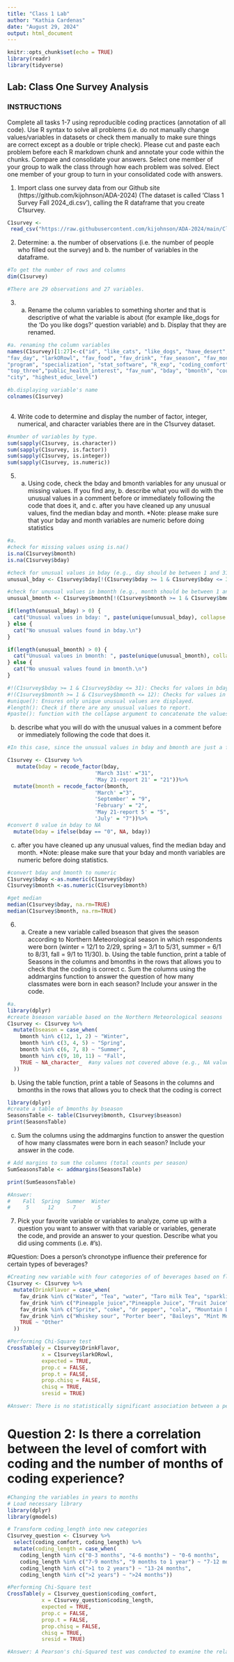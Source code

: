 ```yaml
---
title: "Class 1 Lab"
author: "Kathia Cardenas"
date: "August 29, 2024"
output: html_document
---
```


```r
knitr::opts_chunk$set(echo = TRUE)
library(readr)
library(tidyverse)

```

## Lab: Class One Survey Analysis
### INSTRUCTIONS

Complete all tasks 1-7 using reproducible coding practices (annotation of all code). Use R syntax to solve all problems (i.e. do not manually change values/variables in datasets or check them manually to make sure things are correct except as a double or triple check). Please cut and paste each problem before each R markdown chunk and annotate your code within the chunks. Compare and consolidate your answers. Select one member of your group to walk the class through how each problem was solved. Elect one member of your group to turn in your consolidated code with answers.

1. Import class one survey data from our Github site (https://github.com/kijohnson/ADA-2024) (The dataset is called ‘Class 1 Survey Fall 2024_di.csv’), calling the R dataframe that you create C1survey.

```r
C1survey <-
 read_csv("https://raw.githubusercontent.com/kijohnson/ADA-2024/main/Class%201%20(Getting%20started%20and%20RR%20I)/Lab/Class%201%20Survey%20Fall%202024_di.csv")

```
2. Determine: a. the number of observations (i.e. the number of people who filled out the survey) and b. the number of variables in the dataframe.

```r
#To get the number of rows and columns
dim(C1survey) 

#There are 29 observations and 27 variables.
```

3. a. Rename the column variables to something shorter and that is descriptive of what the variable is about (for example like_dogs for the ‘Do you like dogs?’ question variable) and b. Display that they are renamed.

```r
#a. renaming the column variables
names(C1survey)[1:27]<-c("id", "like_cats", "like_dogs", "have_desert", "slogan",
"fav_day", "larkORowl", "fav_food", "fav_drink", "fav_season", "fav_month", "hobby",
"program", "specialization", "stat_software", "R_exp", "coding_comfort", "coding_length",
"top_three","public_health_interest", "fav_num", "bday", "bmonth", "country", "state",
"city", "highest_educ_level")

#b.displaying variable's name
colnames(C1survey)
      
```

4. Write code to determine and display the number of factor, integer, numerical, and character variables there are in the C1survey dataset.

```r
#number of variables by type.
sum(sapply(C1survey, is.character))
sum(sapply(C1survey, is.factor))
sum(sapply(C1survey, is.integer))
sum(sapply(C1survey, is.numeric))

```

5. a. Using code, check the bday and bmonth variables for any unusual or missing values. If you find any, b. describe what you will do with the unusual values in a comment before or immediately following the code that does it, and c. after you have cleaned up any unusual values, find the median bday and month. *Note: please make sure that your bday and month variables are numeric before doing statistics

```r
#a.
#check for missing values using is.na()
is.na(C1survey$bmonth)
is.na(C1survey$bday)

#check for unusual values in bday (e.g., day should be between 1 and 31)
unusual_bday <- C1survey$bday[!(C1survey$bday >= 1 & C1survey$bday <= 31)]

#check for unusual values in bmonth (e.g., month should be between 1 and 12)
unusual_bmonth <- C1survey$bmonth[!(C1survey$bmonth >= 1 & C1survey$bmonth <= 12)]

if(length(unusual_bday) > 0) {
  cat("Unusual values in bday: ", paste(unique(unusual_bday), collapse = ", "), "\n")
} else {
  cat("No unusual values found in bday.\n")
}

if(length(unusual_bmonth) > 0) {
  cat("Unusual values in bmonth: ", paste(unique(unusual_bmonth), collapse = ", "), "\n")
} else {
  cat("No unusual values found in bmonth.\n")
}

#!(C1survey$bday >= 1 & C1survey$bday <= 31): Checks for values in bday that are outside the valid range (1-31).
#!(C1survey$bmonth >= 1 & C1survey$bmonth <= 12): Checks for values in bmonth that are outside the valid range (1-12).
#unique(): Ensures only unique unusual values are displayed.
#length(): Check if there are any unusual values to report.
#paste(): function with the collapse argument to concatenate the values with commas.

```

b. describe what you will do with the unusual values in a comment before or immediately following the code that does it.

```r
#In this case, since the unusual values in bday and bmonth are just a few entry errors, we can correct them using a data cleaning approach.

C1survey <- C1survey %>%
   mutate(bday = recode_factor(bday,
                            'March 31st' ="31",
                            'May 21-report 21' = "21"))%>%
  mutate(bmonth = recode_factor(bmonth,
                            'March' ="3",
                            'September' = "9",
                            'February' = "2",
                            'May 21-report 5' = "5",
                            'July' = "7"))%>%
#convert 0 value in bday to NA
  mutate(bday = ifelse(bday == "0", NA, bday))
```

c. after you have cleaned up any unusual values, find the median bday and month. *Note: please make sure that your bday and month variables are numeric before doing statistics.

```r
#convert bday and bmonth to numeric
C1survey$bday <-as.numeric(C1survey$bday)
C1survey$bmonth <-as.numeric(C1survey$bmonth)

#get median
median(C1survey$bday, na.rm=TRUE) 
median(C1survey$bmonth, na.rm=TRUE) 

```

6. a. Create a new variable called bseason that gives the season according to Northern Meteorological season in which respondents were born (winter = 12/1 to 2/29, spring = 3/1 to 5/31, summer = 6/1 to 8/31, fall = 9/1 to 11/30). b. Using the table function, print a table of Seasons in the columns and bmonths in the rows that allows you to check that the coding is correct c. Sum the columns using the addmargins function to answer the question of how many classmates were born in each season? Include your answer in the code.


```r
#a.
library(dplyr)
#create bseason variable based on the Northern Meteorological seasons
C1survey <- C1survey %>%
  mutate(bseason = case_when(
    bmonth %in% c(12, 1, 2) ~ "Winter",     
    bmonth %in% c(3, 4, 5) ~ "Spring",       
    bmonth %in% c(6, 7, 8) ~ "Summer",      
    bmonth %in% c(9, 10, 11) ~ "Fall",        
    TRUE ~ NA_character_  #any values not covered above (e.g., NA values)
  ))

```

b. Using the table function, print a table of Seasons in the columns and bmonths in the rows that allows you to check that the coding is correct 

```r
library(dplyr)
#create a table of bmonths by bseason
SeasonsTable <- table(C1survey$bmonth, C1survey$bseason)
print(SeasonsTable)
```

c. Sum the columns using the addmargins function to answer the question of how many classmates were born in each season? Include your answer in the code.

```r
# Add margins to sum the columns (total counts per season)
SumSeasonsTable <- addmargins(SeasonsTable)

print(SumSeasonsTable)

#Answer: 
#    Fall  Spring  Summer  Winter   
#     5      12      7       5    

```

7. Pick your favorite variable or variables to analyze, come up with a question you want to answer with that variable or variables, generate the code, and provide an answer to your question. Describe what you did using comments (i.e. #’s).

#Question: Does a person's chronotype influence their preference for certain types of beverages?

```r
#Creating new variable with four categories of of beverages based on flavor
C1survey <- C1survey %>%
  mutate(DrinkFlavor = case_when(
    fav_drink %in% c("Water", "Tea", "water", "Taro milk Tea", "sparkling water", "Butter milk", "Matcha latte") ~ "Neutral/Mild Drinks",
    fav_drink %in% c("Pineapple juice","Pineapple Juice", "Fruit Juice", "Apple Cider", "Banana Choc smoothie", "Freshly pressed fruit juice") ~ "Fruity Drinks",
    fav_drink %in% c("Sprite", "coke", "dr pepper", "cola", "Mountain Dew", "Ginger ale") ~ "Carbonated Drinks",
    fav_drink %in% c("Whiskey sour", "Porter beer", "Baileys", "Mint Mojito", "Soju (A traditional Korean liquor)", "Ginger beer") ~ "Alcoholic Drinks",
    TRUE ~ "Other" 
  ))

#Performing Chi-Square test
CrossTable(y = C1survey$DrinkFlavor,
           x = C1survey$larkORowl,
           expected = TRUE,
           prop.c = FALSE,
           prop.t = FALSE,
           prop.chisq = FALSE,
           chisq = TRUE,
           sresid = TRUE)

#Answer: There is no statistically significant association between a people's chronotype and their preference for certain types of beverages (chi-squared(1)=3.88; p=.86).

```

# Question 2:  Is there a correlation between the level of comfort with coding and the number of months of coding experience?
```r
#Changing the variables in years to months
# Load necessary library
library(dplyr)
library(gmodels)

# Transform coding_length into new categories
C1survey_question <- C1survey %>%
  select(coding_comfort, coding_length) %>%
  mutate(coding_length = case_when(
    coding_length %in% c("0-3 months", "4-6 months") ~ "0-6 months",
    coding_length %in% c("7-9 months", "9 months to 1 year") ~ "7-12 months",
    coding_length %in% c(">1 to 2 years") ~ "13-24 months",
    coding_length %in% c(">2 years") ~ ">24 months"))

#Performing Chi-Square test
CrossTable(y = C1survey_question$coding_comfort,
           x = C1survey_question$coding_length,
           expected = TRUE,
           prop.c = FALSE,
           prop.t = FALSE,
           prop.chisq = FALSE,
           chisq = TRUE,
           sresid = TRUE)

#Answer: A Pearson's chi-Squared test was conducted to examine the relationship between coding comfort levels (rated on a scale from 1 to 5) and the duration of coding experience (measured in months and categorized accordingly). The statistically significant p-value (p =.0178) indicates a relationship between the number of months of coding experience and the degree of comfort, suggesting that the length of coding experience influences an individual's comfort level.

```

